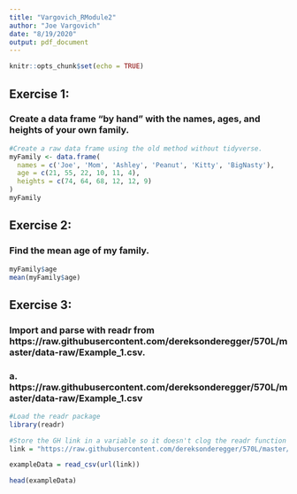 ---
title: "Vargovich_RModule2"
author: "Joe Vargovich"
date: "8/19/2020"
output: pdf_document
---

```{r setup, include=FALSE}
knitr::opts_chunk$set(echo = TRUE)
```

## Exercise 1:  
### Create a data frame “by hand” with the names, ages, and heights of your own family.
```{r}
#Create a raw data frame using the old method without tidyverse. 
myFamily <- data.frame(
  names = c('Joe', 'Mom', 'Ashley', 'Peanut', 'Kitty', 'BigNasty'),
  age = c(21, 55, 22, 10, 11, 4),
  heights = c(74, 64, 68, 12, 12, 9)
)
myFamily
```
## Exercise 2: 
### Find the mean age of my family. 
```{r}
myFamily$age
mean(myFamily$age)
```
## Exercise 3:  
### Import and parse with readr from https://raw.githubusercontent.com/dereksonderegger/570L/master/data-raw/Example_1.csv.

### a. https://raw.githubusercontent.com/dereksonderegger/570L/master/data-raw/Example_1.csv


```{r}
#Load the readr package
library(readr)

#Store the GH link in a variable so it doesn't clog the readr function call 
link = "https://raw.githubusercontent.com/dereksonderegger/570L/master/data-raw/Example_1.csv"

exampleData = read_csv(url(link))

head(exampleData)
```



